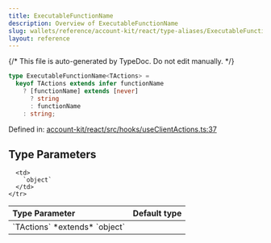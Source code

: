 ```yaml
---
title: ExecutableFunctionName
description: Overview of ExecutableFunctionName
slug: wallets/reference/account-kit/react/type-aliases/ExecutableFunctionName
layout: reference
---
```


{/* This file is auto-generated by TypeDoc. Do not edit manually. */}

```ts
type ExecutableFunctionName<TActions> =
  keyof TActions extends infer functionName
    ? [functionName] extends [never]
      ? string
      : functionName
    : string;
```

Defined in: [account-kit/react/src/hooks/useClientActions.ts:37](https://github.com/alchemyplatform/aa-sdk/blob/c1a84188d03473acac2fdb49fb7cd7fdba73169b/account-kit/react/src/hooks/useClientActions.ts#L37)

## Type Parameters

<table>
  <thead>
    <tr>
      <th align="left">Type Parameter</th>
      <th align="left">Default type</th>
    </tr>
  </thead>

  <tbody>
    <tr>
      <td>
        `TActions` *extends* `object`
      </td>

      <td>
        `object`
      </td>
    </tr>

  </tbody>
</table>
